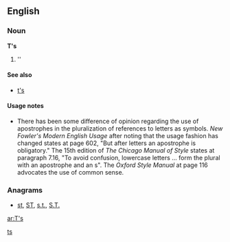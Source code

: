 ==English==

===Noun===
'''T's'''

# ''{{plural of|[[T]]}}

====See also====
*[[t's]]

====Usage notes====
*There has been some difference of opinion regarding the use of apostrophes in the pluralization of references to letters as symbols.  ''New Fowler's Modern English Usage'' after noting that the usage fashion has changed states at page 602, "But after letters an apostrophe is obligatory."    The 15th edition of ''The Chicago Manual of Style'' states at paragraph 7.16, "To avoid confusion, lowercase letters ... form the plural with an apostrophe and an s".  The ''Oxford Style Manual'' at page 116 advocates the use of common sense.

===Anagrams===
* {{alphagram|st}} [[st#English|st]], [[ST#English|ST]], [[s.t.#English|s.t.]], [[S.T.#English|S.T.]]

[[Category:English terms spelled with '|ts]]

[[ar:T's]]